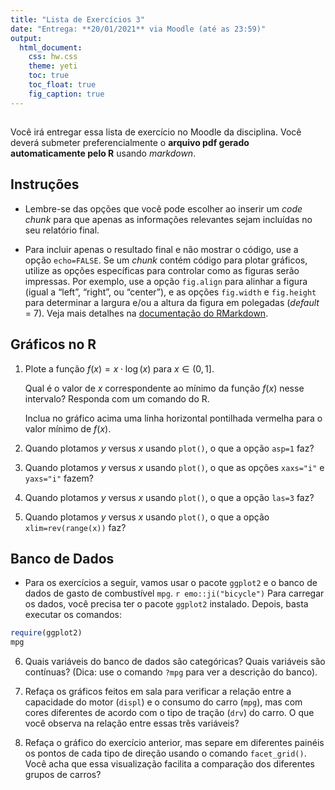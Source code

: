 ```yaml
---
title: "Lista de Exercícios 3"
date: "Entrega: **20/01/2021** via Moodle (até as 23:59)"
output: 
  html_document: 
    css: hw.css
    theme: yeti
    toc: true
    toc_float: true
    fig_caption: true
---
```


## 

Você irá entregar essa lista de exercício no Moodle da disciplina. Você deverá submeter preferencialmente o **arquivo pdf gerado automaticamente pelo R** usando *markdown*. 
<!-- Não serão aceitos arquivos em outro formato! -->


## Instruções

- Lembre-se das opções que você pode escolher ao inserir um *code chunk* para que apenas as informações relevantes sejam incluídas no seu relatório final. 

- Para incluir apenas o resultado final e não mostrar o código, use a opção `echo=FALSE`. Se um *chunk* contém código para plotar gráficos, utilize as opções específicas para controlar como as figuras serão impressas. Por exemplo, use a opção `fig.align` para alinhar a figura (igual a "left", "right", ou "center"), e as opções `fig.width` e `fig.height` para determinar a largura e/ou a altura da figura em polegadas (*default* = 7). Veja mais detalhes na [documentação do RMarkdown](https://www.rstudio.com/wp-content/uploads/2015/03/rmarkdown-reference.pdf).



## Gráficos no R


1) Plote a função $f(x) = x \cdot \log(x)$ para $x \in (0,1]$. 

   Qual é o valor de $x$ correspondente ao mínimo da função $f(x)$ nesse intervalo? Responda com um comando do R.
   
   Inclua no gráfico acima uma linha horizontal pontilhada vermelha para o valor mínimo de $f(x)$.


2) Quando plotamos $y$ versus $x$ usando `plot()`, o que a opção `asp=1` faz?


3) Quando plotamos $y$ versus $x$ usando `plot()`, o que as opções `xaxs="i"` e `yaxs="i"` fazem?


4) Quando plotamos $y$ versus $x$ usando `plot()`, o que a opção `las=3` faz?


5) Quando plotamos $y$ versus $x$ usando `plot()`, o que a opção `xlim=rev(range(x))` faz?


## Banco de Dados

- Para os exercícios a seguir, vamos usar o pacote `ggplot2` e o banco de dados de gasto de combustível `mpg`. `r emo::ji("bicycle")`
Para carregar os dados, você precisa ter o pacote `ggplot2` instalado. Depois, basta executar os comandos:

```r
require(ggplot2)
mpg
```


6) Quais variáveis do banco de dados são categóricas? Quais variáveis são contínuas? (Dica: use o comando `?mpg` para ver a descrição do banco).


7) Refaça os gráficos feitos em sala para verificar a relação entre a capacidade do motor (`displ`) e o consumo do carro (`mpg`), mas com cores diferentes de acordo com o tipo de tração (`drv`) do carro. O que você observa na relação entre essas três variáveis?


8) Refaça o gráfico do exercício anterior, mas separe em diferentes painéis os pontos de cada tipo de direção usando o comando `facet_grid()`. Você acha que essa visualização facilita a comparação dos diferentes grupos de carros?


<!-- ## Resolução -->

<!-- Sugestão de respostas: [Resolução Lista 3](./resolucao/lista-03-resolucao.html) -->

